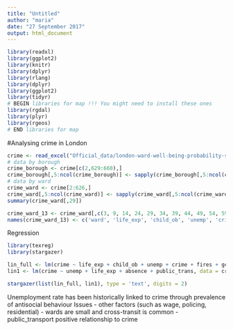 ```yaml
---
title: "Untitled"
author: "maria"
date: "27 September 2017"
output: html_document
---
```

```r
library(readxl)
library(ggplot2)
library(knitr)
library(dplyr)
library(rlang)
library(dplyr)
library(ggplot2)
library(tidyr)
# BEGIN libraries for map !!! You might need to install these ones
library(rgdal)
library(plyr)
library(rgeos)
# END libraries for map
```

#Analysing crime in London

```r
crime <- read_excel("Official_data/london-ward-well-being-probability-scores.xls", sheet = "Data")
# data by borough
crime_borough <- crime[c(2,629:660),]
crime_borough[,5:ncol(crime_borough)] <- sapply(crime_borough[,5:ncol(crime_borough)],as.numeric)
# data by ward
crime_ward <- crime[2:626,]
crime_ward[,5:ncol(crime_ward)] <- sapply(crime_ward[,5:ncol(crime_ward)],as.numeric)
summary(crime_ward[,29])
```

```r
crime_ward_13 <- crime_ward[,c(3, 9, 14, 24, 29, 34, 39, 44, 49, 54, 59, 64)]
names(crime_ward_13) <- c('ward', 'life_exp', 'child_ob', 'unemp', 'crime', 'fires', 'gcse', 'absence', 'out_of_work', 'public_trans', 'greenspace', 'well_being')
```

Regression

```r
library(texreg)
library(stargazer)
```


```r
lin_full <- lm(crime ~ life_exp + child_ob + unemp + crime + fires + gcse + absence + out_of_work + public_trans + greenspace , data = crime_ward_13)
lin1 <- lm(crime ~ unemp + life_exp + absence + public_trans, data = crime_ward_13)
```

```r
stargazer(list(lin_full, lin1), type = 'text', digits = 2)
```

Unemployment rate has been historically linked to crime through prevalence of  antisocial behaviour
Issues
- other factors (such as wage, policing, residential)
- wards are small and cross-transit is common
- public_transport positive relationship to crime



